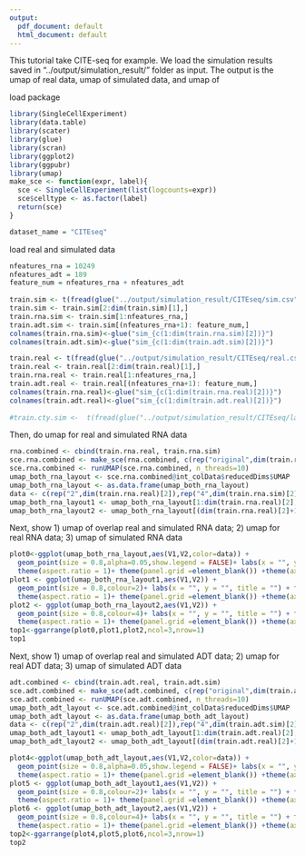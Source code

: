 ```yaml
---
output:
  pdf_document: default
  html_document: default
---
```

This tutorial take CITE-seq for example. We load the simulation results saved in "../output/simulation_result/" folder as input. The output is the umap of real data, umap of simulated data, and umap of  

load package
```r
library(SingleCellExperiment)
library(data.table)
library(scater)
library(glue)
library(scran)
library(ggplot2)
library(ggpubr)
library(umap)
make_sce <- function(expr, label){
  sce <- SingleCellExperiment(list(logcounts=expr))
  sce$celltype <- as.factor(label)
  return(sce)
}
```

```r
dataset_name = "CITEseq"
```

load real and simulated data
```r
nfeatures_rna = 10249
nfeatures_adt = 189
feature_num = nfeatures_rna + nfeatures_adt
      
train.sim <- t(fread(glue("../output/simulation_result/CITEseq/sim.csv")))
train.sim <- train.sim[2:dim(train.sim)[1],]
train.rna.sim <- train.sim[1:nfeatures_rna,]
train.adt.sim <- train.sim[(nfeatures_rna+1): feature_num,]
colnames(train.rna.sim)<-glue("sim_{c(1:dim(train.rna.sim)[2])}")
colnames(train.adt.sim)<-glue("sim_{c(1:dim(train.adt.sim)[2])}")

train.real <- t(fread(glue("../output/simulation_result/CITEseq/real.csv")))
train.real <- train.real[2:dim(train.real)[1],]
train.rna.real <- train.real[1:nfeatures_rna,]
train.adt.real <- train.real[(nfeatures_rna+1): feature_num,]
colnames(train.rna.real)<-glue("sim_{c(1:dim(train.rna.real)[2])}")
colnames(train.adt.real)<-glue("sim_{c(1:dim(train.adt.real)[2])}")
    
#train.cty.sim <-  t(fread(glue("../output/simulation_result/CITEseq/label.csv")))[2,]  #label information
```

Then, do umap for real and simulated RNA data
```r
rna.combined <- cbind(train.rna.real, train.rna.sim)
sce.rna.combined <- make_sce(rna.combined, c(rep("original",dim(train.rna.real)[2]),rep("augment",dim(train.rna.sim)[2])))
sce.rna.combined <- runUMAP(sce.rna.combined, n_threads=10)
umap_both_rna_layout <- sce.rna.combined@int_colData$reducedDims$UMAP
umap_both_rna_layout <- as.data.frame(umap_both_rna_layout)
data <- c(rep("2",dim(train.rna.real)[2]),rep("4",dim(train.rna.sim)[2]))
umap_both_rna_layout1 <- umap_both_rna_layout[1:dim(train.rna.real)[2],]
umap_both_rna_layout2 <- umap_both_rna_layout[(dim(train.rna.real)[2]+1):(2*dim(train.rna.real)[2]),]
```

Next, show 1) umap of overlap real and simulated RNA data; 2) umap for real RNA data; 3) umap of simulated RNA data
```r
plot0<-ggplot(umap_both_rna_layout,aes(V1,V2,color=data)) +
  geom_point(size = 0.8,alpha=0.05,show.legend = FALSE)+ labs(x = "", y = "", title = "") + theme_classic()  + 
  theme(aspect.ratio = 1)+ theme(panel.grid =element_blank()) +theme(axis.text = element_blank()) +  theme(axis.ticks = element_blank()) +  theme(plot.title = element_text(hjust = 0.5,size=8),panel.spacing = unit(0, "lines")) + ggtitle("Real+simulate")
plot1 <- ggplot(umap_both_rna_layout1,aes(V1,V2)) +
  geom_point(size = 0.8,colour=2)+ labs(x = "", y = "", title = "") + theme_classic()  + 
  theme(aspect.ratio = 1)+ theme(panel.grid =element_blank()) +theme(axis.text = element_blank()) +  theme(axis.ticks = element_blank()) +  theme(plot.title = element_text(hjust = 0.5,size=8),panel.spacing = unit(0, "lines")) + ggtitle("Real RNA")
plot2 <- ggplot(umap_both_rna_layout2,aes(V1,V2)) +
  geom_point(size = 0.8,colour=4)+ labs(x = "", y = "", title = "") + theme_classic()  + 
  theme(aspect.ratio = 1)+ theme(panel.grid =element_blank()) +theme(axis.text = element_blank()) +  theme(axis.ticks = element_blank()) +  theme(plot.title = element_text(hjust = 0.5,size=8),panel.spacing = unit(0, "lines")) + ggtitle("simulate RNA")
top1<-ggarrange(plot0,plot1,plot2,ncol=3,nrow=1)
top1
```

Next, show 1) umap of overlap real and simulated ADT data; 2) umap for real ADT data; 3) umap of simulated ADT data
```r
adt.combined <- cbind(train.adt.real, train.adt.sim)
sce.adt.combined <- make_sce(adt.combined, c(rep("original",dim(train.adt.real)[2]),rep("augment",dim(train.adt.sim)[2])))
sce.adt.combined <- runUMAP(sce.adt.combined, n_threads=10)
umap_both_adt_layout <- sce.adt.combined@int_colData$reducedDims$UMAP
umap_both_adt_layout <- as.data.frame(umap_both_adt_layout)
data <- c(rep("2",dim(train.adt.real)[2]),rep("4",dim(train.adt.sim)[2]))
umap_both_adt_layout1 <- umap_both_adt_layout[1:dim(train.adt.real)[2],]
umap_both_adt_layout2 <- umap_both_adt_layout[(dim(train.adt.real)[2]+1):(2*dim(train.adt.real)[2]),]

plot4<-ggplot(umap_both_adt_layout,aes(V1,V2,color=data)) +
  geom_point(size = 0.8,alpha=0.05,show.legend = FALSE)+ labs(x = "", y = "", title = "") + theme_classic()  + 
  theme(aspect.ratio = 1)+ theme(panel.grid =element_blank()) +theme(axis.text = element_blank()) +  theme(axis.ticks = element_blank()) +  theme(plot.title = element_text(hjust = 0.5,size=8),panel.spacing = unit(0, "lines")) + ggtitle("Real+simulate")
plot5 <- ggplot(umap_both_adt_layout1,aes(V1,V2)) +
  geom_point(size = 0.8,colour=2)+ labs(x = "", y = "", title = "") + theme_classic()  + 
  theme(aspect.ratio = 1)+ theme(panel.grid =element_blank()) +theme(axis.text = element_blank()) +  theme(axis.ticks = element_blank()) +  theme(plot.title = element_text(hjust = 0.5,size=8),panel.spacing = unit(0, "lines")) + ggtitle("Real adt")
plot6 <- ggplot(umap_both_adt_layout2,aes(V1,V2)) +
  geom_point(size = 0.8,colour=4)+ labs(x = "", y = "", title = "") + theme_classic()  + 
  theme(aspect.ratio = 1)+ theme(panel.grid =element_blank()) +theme(axis.text = element_blank()) +  theme(axis.ticks = element_blank()) +  theme(plot.title = element_text(hjust = 0.5,size=8),panel.spacing = unit(0, "lines")) + ggtitle("simulate adt")
top2<-ggarrange(plot4,plot5,plot6,ncol=3,nrow=1)
top2  
```

